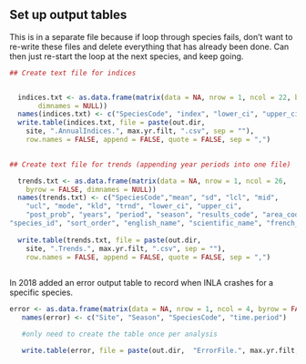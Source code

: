 ## Set up output tables

This is in a separate file because if loop through species fails, don't want to re-write these files and delete everything that has already been done. Can then just re-start the loop at the next species, and keep going.

```r

## Create text file for indices


  indices.txt <- as.data.frame(matrix(data = NA, nrow = 1, ncol = 22, byrow = FALSE,
       dimnames = NULL))
  names(indices.txt) <- c("SpeciesCode", "index", "lower_ci", "upper_ci", "SD", "index.bt", "lower_ci.bt", "upper_ci.bt", "SD.bt", "years", "year", "period", "season", "results_code", "area_code",  "analysis_code", "model_type", "species_id", "sort_order", "english_name", "scientific_name", "french_name")  
  write.table(indices.txt, file = paste(out.dir, 
	site, ".AnnualIndices.", max.yr.filt, ".csv", sep = ""), 
	row.names = FALSE, append = FALSE, quote = FALSE, sep = ",")
  

## Create text file for trends (appending year periods into one file)

  trends.txt <- as.data.frame(matrix(data = NA, nrow = 1, ncol = 26, 
	byrow = FALSE, dimnames = NULL))
  names(trends.txt) <- c("SpeciesCode","mean", "sd", "lcl", "mid", 
	"ucl", "mode", "kld", "trnd", "lower_ci", "upper_ci", 
	"post_prob", "years", "period", "season", "results_code", "area_code", "site", "model_type", "trnd_order", "analysis_code",
"species_id", "sort_order", "english_name", "scientific_name", "french_name") 
  
  write.table(trends.txt, file = paste(out.dir, 
	site, ".Trends.", max.yr.filt, ".csv", sep = ""), 
	row.names = FALSE, append = FALSE, quote = FALSE, sep = ",")
  
```


In 2018 added an error output table to record when INLA crashes for a specific species. 
```r
   
error <- as.data.frame(matrix(data = NA, nrow = 1, ncol = 4, byrow = FALSE, dimnames = NULL))
   names(error) <- c("Site", "Season", "SpeciesCode", "time.period")

   #only need to create the table once per analysis   

   write.table(error, file = paste(out.dir,  "ErrorFile.", max.yr.filt, ".csv", sep = ""), row.names = FALSE, append = FALSE, quote = FALSE, sep = ",")
    
```